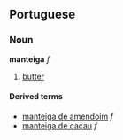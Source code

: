 ==Portuguese==
===Noun===
'''manteiga''' ''f''

# [[butter]]

====Derived terms====
*[[manteiga de amendoim]] ''f''
*[[manteiga de cacau]] ''f''